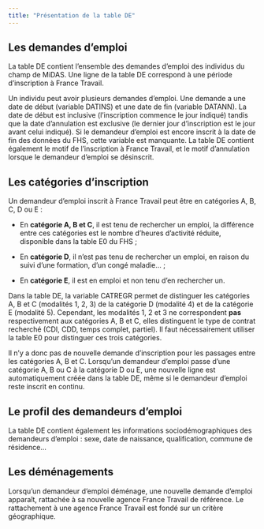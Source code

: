 ```yaml
---
title: "Présentation de la table DE"
---
```


## Les demandes d'emploi

La table DE contient l'ensemble des demandes d'emploi des individus du champ de MiDAS. Une ligne de la table DE correspond à une période d'inscription à France Travail.

Un individu peut avoir plusieurs demandes d'emploi. Une demande a une date de début (variable DATINS) et une date de fin (variable DATANN). La date de début est inclusive (l'inscription commence le jour indiqué) tandis que la date d'annulation est exclusive (le dernier jour d'inscription est le jour avant celui indiqué). Si le demandeur d'emploi est encore inscrit à la date de fin des données du FHS, cette variable est manquante. La table DE contient également le motif de l'inscription à France Travail, et le motif d'annulation lorsque le demandeur d'emploi se désinscrit.

## Les catégories d'inscription

Un demandeur d'emploi inscrit à France Travail peut être en catégories A, B, C, D ou E :

-   En **catégorie A, B et C**, il est tenu de rechercher un emploi, la différence entre ces catégories est le nombre d'heures d'activité réduite, disponible dans la table E0 du FHS ;

-   En **catégorie D**, il n'est pas tenu de rechercher un emploi, en raison du suivi d'une formation, d'un congé maladie... ;

-   En **catégorie E**, il est en emploi et non tenu d'en rechercher un.

::: callout-caution
Dans la table DE, la variable CATREGR permet de distinguer les catégories A, B et C (modalités 1, 2, 3) de la catégorie D (modalité 4) et de la catégorie E (modalité 5). Cependant, les modalités 1, 2 et 3 ne correspondent **pas** respectivement aux catégories A, B et C, elles distinguent le type de contrat recherché (CDI, CDD, temps complet, partiel). Il faut nécessairement utiliser la table E0 pour distinguer ces trois catégories.
:::

Il n'y a donc pas de nouvelle demande d'inscription pour les passages entre les catégories A, B et C. Lorsqu'un demandeur d'emploi passe d'une catégorie A, B ou C à la catégorie D ou E, une nouvelle ligne est automatiquement créée dans la table DE, même si le demandeur d'emploi reste inscrit en continu.

## Le profil des demandeurs d'emploi

La table DE contient également les informations sociodémographiques des demandeurs d'emploi : sexe, date de naissance, qualification, commune de résidence...

## Les déménagements

Lorsqu'un demandeur d'emploi déménage, une nouvelle demande d'emploi apparaît, rattachée à sa nouvelle agence France Travail de référence. Le rattachement à une agence France Travail est fondé sur un critère géographique.
